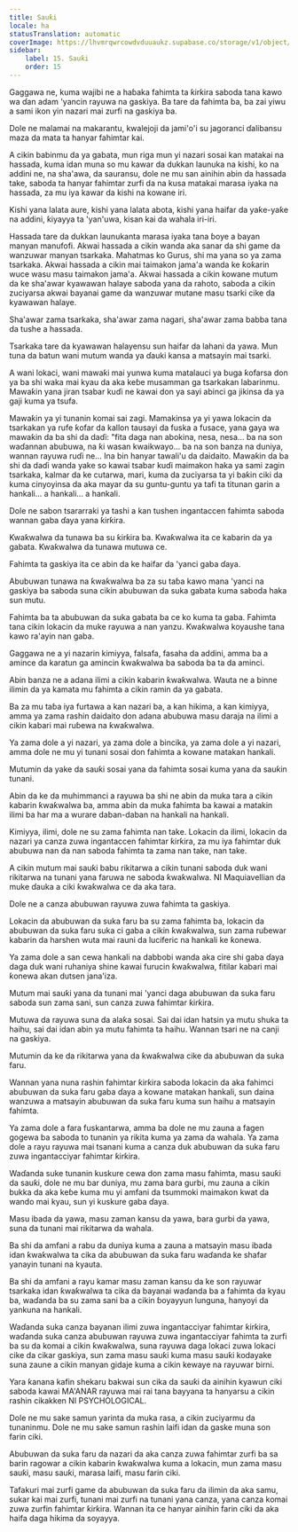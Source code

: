 ```yaml
---
title: Sauƙi
locale: ha
statusTranslation: automatic
coverImage: https://lhvmrqwrcowdvduuaukz.supabase.co/storage/v1/object/public/strapi-uploads/small_cover-educacion-fundamental.webp-2d51a7828a2b1309555be27f7e2a61a0.webp
sidebar:
    label: 15. Sauƙi
    order: 15
---
```

Gaggawa ne, kuma wajibi ne a haɓaka fahimta ta ƙirƙira saboda tana kawo wa ɗan adam 'yancin rayuwa na gaskiya.  Ba tare da fahimta ba, ba zai yiwu a sami ikon yin nazari mai zurfi na gaskiya ba.

Dole ne malamai na makarantu, kwalejoji da jami'o'i su jagoranci ɗalibansu maza da mata ta hanyar fahimtar kai.

A cikin babinmu da ya gabata, mun riga mun yi nazari sosai kan matakai na hassada, kuma idan muna so mu kawar da dukkan launuka na kishi, ko na addini ne, na sha'awa, da sauransu, dole ne mu san ainihin abin da hassada take, saboda ta hanyar fahimtar zurfi da na kusa matakai marasa iyaka na hassada, za mu iya kawar da kishi na kowane iri.

Kishi yana lalata aure, kishi yana lalata abota, kishi yana haifar da yaƙe-yaƙe na addini, ƙiyayya ta 'yan'uwa, kisan kai da wahala iri-iri.

Hassada tare da dukkan launukanta marasa iyaka tana ɓoye a bayan manyan manufofi. Akwai hassada a cikin wanda aka sanar da shi game da wanzuwar manyan tsarkaka. Mahatmas ko Gurus, shi ma yana so ya zama tsarkaka. Akwai hassada a cikin mai taimakon jama'a wanda ke ƙoƙarin wuce wasu masu taimakon jama'a. Akwai hassada a cikin kowane mutum da ke sha'awar kyawawan halaye saboda yana da rahoto, saboda a cikin zuciyarsa akwai bayanai game da wanzuwar mutane masu tsarki cike da kyawawan halaye.

Sha'awar zama tsarkaka, sha'awar zama nagari, sha'awar zama babba tana da tushe a hassada.

Tsarkaka tare da kyawawan halayensu sun haifar da lahani da yawa. Mun tuna da batun wani mutum wanda ya ɗauki kansa a matsayin mai tsarki.

A wani lokaci, wani mawaƙi mai yunwa kuma matalauci ya buga ƙofarsa don ya ba shi waka mai kyau da aka keɓe musamman ga tsarkakan labarinmu. Mawaƙin yana jiran tsabar kuɗi ne kawai don ya sayi abinci ga jikinsa da ya gaji kuma ya tsufa.

Mawaƙin ya yi tunanin komai sai zagi. Mamakinsa ya yi yawa lokacin da tsarkakan ya rufe ƙofar da kallon tausayi da fuska a fusace, yana gaya wa mawaƙin da ba shi da daɗi: "fita daga nan abokina, nesa, nesa... ba na son waɗannan abubuwa, na ƙi wasan kwaikwayo... ba na son banza na duniya, wannan rayuwa ruɗi ne... Ina bin hanyar tawali'u da daidaito. Mawaƙin da ba shi da daɗi wanda yake so kawai tsabar kuɗi maimakon haka ya sami zagin tsarkaka, kalmar da ke cutarwa, mari, kuma da zuciyarsa ta yi baƙin ciki da kuma cinyoyinsa da aka mayar da su guntu-guntu ya tafi ta titunan garin a hankali... a hankali... a hankali.

Dole ne sabon tsararraki ya tashi a kan tushen ingantaccen fahimta saboda wannan gaba ɗaya yana ƙirƙira.

Ƙwaƙwalwa da tunawa ba su ƙirƙira ba. Ƙwaƙwalwa ita ce kabarin da ya gabata. Ƙwaƙwalwa da tunawa mutuwa ce.

Fahimta ta gaskiya ita ce abin da ke haifar da 'yanci gaba ɗaya.

Abubuwan tunawa na ƙwaƙwalwa ba za su taɓa kawo mana 'yanci na gaskiya ba saboda suna cikin abubuwan da suka gabata kuma saboda haka sun mutu.

Fahimta ba ta abubuwan da suka gabata ba ce ko kuma ta gaba. Fahimta tana cikin lokacin da muke rayuwa a nan yanzu. Ƙwaƙwalwa koyaushe tana kawo ra'ayin nan gaba.

Gaggawa ne a yi nazarin kimiyya, falsafa, fasaha da addini, amma ba a amince da karatun ga amincin ƙwaƙwalwa ba saboda ba ta da aminci.

Abin banza ne a adana ilimi a cikin kabarin ƙwaƙwalwa. Wauta ne a binne ilimin da ya kamata mu fahimta a cikin ramin da ya gabata.

Ba za mu taɓa iya furtawa a kan nazari ba, a kan hikima, a kan kimiyya, amma ya zama rashin daidaito don adana abubuwa masu daraja na ilimi a cikin kabari mai ruɓewa na ƙwaƙwalwa.

Ya zama dole a yi nazari, ya zama dole a bincika, ya zama dole a yi nazari, amma dole ne mu yi tunani sosai don fahimta a kowane matakan hankali.

Mutumin da yake da sauƙi sosai yana da fahimta sosai kuma yana da sauƙin tunani.

Abin da ke da muhimmanci a rayuwa ba shi ne abin da muka tara a cikin kabarin ƙwaƙwalwa ba, amma abin da muka fahimta ba kawai a matakin ilimi ba har ma a wurare daban-daban na hankali na hankali.

Kimiyya, ilimi, dole ne su zama fahimta nan take. Lokacin da ilimi, lokacin da nazari ya canza zuwa ingantaccen fahimtar ƙirƙira, za mu iya fahimtar duk abubuwa nan da nan saboda fahimta ta zama nan take, nan take.

A cikin mutum mai sauƙi babu rikitarwa a cikin tunani saboda duk wani rikitarwa na tunani yana faruwa ne saboda ƙwaƙwalwa. NI Maquiavellian da muke ɗauka a ciki ƙwaƙwalwa ce da aka tara.

Dole ne a canza abubuwan rayuwa zuwa fahimta ta gaskiya.

Lokacin da abubuwan da suka faru ba su zama fahimta ba, lokacin da abubuwan da suka faru suka ci gaba a cikin ƙwaƙwalwa, sun zama ruɓewar kabarin da harshen wuta mai rauni da luciferic na hankali ke ƙonewa.

Ya zama dole a san cewa hankali na dabbobi wanda aka cire shi gaba ɗaya daga duk wani ruhaniya shine kawai furucin ƙwaƙwalwa, fitilar kabari mai ƙonewa akan dutsen jana'iza.

Mutum mai sauƙi yana da tunani mai 'yanci daga abubuwan da suka faru saboda sun zama sani, sun canza zuwa fahimtar ƙirƙira.

Mutuwa da rayuwa suna da alaƙa sosai. Sai dai idan hatsin ya mutu shuka ta haihu, sai dai idan abin ya mutu fahimta ta haihu. Wannan tsari ne na canji na gaskiya.

Mutumin da ke da rikitarwa yana da ƙwaƙwalwa cike da abubuwan da suka faru.

Wannan yana nuna rashin fahimtar ƙirƙira saboda lokacin da aka fahimci abubuwan da suka faru gaba ɗaya a kowane matakan hankali, sun daina wanzuwa a matsayin abubuwan da suka faru kuma sun haihu a matsayin fahimta.

Ya zama dole a fara fuskantarwa, amma ba dole ne mu zauna a fagen gogewa ba saboda to tunanin ya rikita kuma ya zama da wahala. Ya zama dole a rayu rayuwa mai tsanani kuma a canza duk abubuwan da suka faru zuwa ingantacciyar fahimtar ƙirƙira.

Waɗanda suke tunanin kuskure cewa don zama masu fahimta, masu sauƙi da sauƙi, dole ne mu bar duniya, mu zama bara gurbi, mu zauna a cikin bukka da aka keɓe kuma mu yi amfani da tsummoki maimakon kwat da wando mai kyau, sun yi kuskure gaba ɗaya.

Masu ibada da yawa, masu zaman kansu da yawa, bara gurbi da yawa, suna da tunani mai rikitarwa da wahala.

Ba shi da amfani a rabu da duniya kuma a zauna a matsayin masu ibada idan ƙwaƙwalwa ta cika da abubuwan da suka faru waɗanda ke shafar yanayin tunani na kyauta.

Ba shi da amfani a rayu kamar masu zaman kansu da ke son rayuwar tsarkaka idan ƙwaƙwalwa ta cika da bayanai waɗanda ba a fahimta da kyau ba, waɗanda ba su zama sani ba a cikin ɓoyayyun lunguna, hanyoyi da yankuna na hankali.

Waɗanda suka canza bayanan ilimi zuwa ingantacciyar fahimtar ƙirƙira, waɗanda suka canza abubuwan rayuwa zuwa ingantacciyar fahimta ta zurfi ba su da komai a cikin ƙwaƙwalwa, suna rayuwa daga lokaci zuwa lokaci cike da cikar gaskiya, sun zama masu sauƙi kuma masu sauƙi kodayake suna zaune a cikin manyan gidaje kuma a cikin kewaye na rayuwar birni.

Yara ƙanana kafin shekaru bakwai sun cika da sauƙi da ainihin kyawun ciki saboda kawai MA'ANAR rayuwa mai rai tana bayyana ta hanyarsu a cikin rashin cikakken NI PSYCHOLOGICAL.

Dole ne mu sake samun yarinta da muka rasa, a cikin zuciyarmu da tunaninmu. Dole ne mu sake samun rashin laifi idan da gaske muna son farin ciki.

Abubuwan da suka faru da nazari da aka canza zuwa fahimtar zurfi ba sa barin ragowar a cikin kabarin ƙwaƙwalwa kuma a lokacin, mun zama masu sauƙi, masu sauƙi, marasa laifi, masu farin ciki.

Tafakuri mai zurfi game da abubuwan da suka faru da ilimin da aka samu, sukar kai mai zurfi, tunani mai zurfi na tunani yana canza, yana canza komai zuwa zurfin fahimtar ƙirƙira. Wannan ita ce hanyar ainihin farin ciki da aka haifa daga hikima da soyayya.

